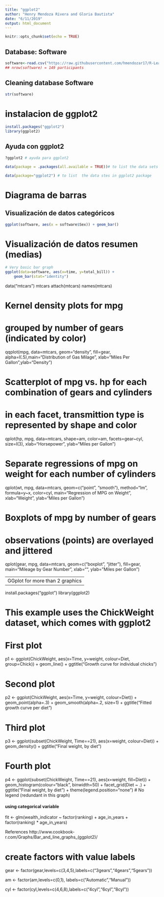 ```yaml
---
title: "ggplot2"
author: "Henry Mendoza Rivera and Gloria Bautista"
date: "6/11/2019"
output: html_document
---
```


```r
knitr::opts_chunk$set(echo = TRUE)
```

## Database: Software


```r
software<-read.csv("https://raw.githubusercontent.com/hmendozar17/R-Learning/master/softwareESP.csv", header=TRUE)
## nrow(software) = 149 participants
```

## Cleaning database Software

```r
str(software)
```

# instalacion de ggplot2
```r
install.packages("ggplot2")
library(ggplot2)
```

## Ayuda con ggplot2
```r
?ggplot2 # ayuda para ggplot2
```


```r
data(package = .packages(all.available = TRUE))# to list the data sets in all *available* packages.

data(package="ggplot2") # to list  the data stes in ggplot2 package
```
# Diagrama de barras 
## Visualización de datos categóricos

```r
ggplot(software, aes(x = software$Sex)) + geom_bar()
```

# Visualización de datos resumen (medias)
```r
# Very basic bar graph
ggplot(data=software, aes(x=time, y=total_bill)) +
    geom_bar(stat="identity")
```

data("mtcars")
mtcars
attach(mtcars)
names(mtcars)


# Kernel density plots for mpg
# grouped by number of gears (indicated by color)

qqplot(mpg, data=mtcars, geom="density", fill=gear, alpha=I(.5),main="Distribution of Gas Milage", xlab="Miles Per Gallon",ylab="Density")



# Scatterplot of mpg vs. hp for each combination of gears and cylinders
# in each facet, transmittion type is represented by shape and color
qplot(hp, mpg, data=mtcars, shape=am, color=am, 
      facets=gear~cyl, size=I(3),
      xlab="Horsepower", ylab="Miles per Gallon") 

# Separate regressions of mpg on weight for each number of cylinders
qplot(wt, mpg, data=mtcars, geom=c("point", "smooth"), 
      method="lm", formula=y~x, color=cyl, 
      main="Regression of MPG on Weight", 
      xlab="Weight", ylab="Miles per Gallon")

# Boxplots of mpg by number of gears 
# observations (points) are overlayed and jittered
qplot(gear, mpg, data=mtcars, geom=c("boxplot", "jitter"), 
      fill=gear, main="Mileage by Gear Number",
      xlab="", ylab="Miles per Gallon")

------------------------------------------------------
  GGplot for more than 2 graphics
--------------------------------------------
  
  install.packages("ggplot")
  library(ggplot2)

# This example uses the ChickWeight dataset, which comes with ggplot2
# First plot
p1 <- 
  ggplot(ChickWeight, aes(x=Time, y=weight, colour=Diet, group=Chick)) +
  geom_line() +
  ggtitle("Growth curve for individual chicks")

# Second plot
p2 <- 
  ggplot(ChickWeight, aes(x=Time, y=weight, colour=Diet)) +
  geom_point(alpha=.3) +
  geom_smooth(alpha=.2, size=1) +
  ggtitle("Fitted growth curve per diet")

# Third plot
p3 <- 
  ggplot(subset(ChickWeight, Time==21), aes(x=weight, colour=Diet)) +
  geom_density() +
  ggtitle("Final weight, by diet")

# Fourth plot
p4 <- 
  ggplot(subset(ChickWeight, Time==21), aes(x=weight, fill=Diet)) +
  geom_histogram(colour="black", binwidth=50) +
  facet_grid(Diet ~ .) +
  ggtitle("Final weight, by diet") +
  theme(legend.position="none")        # No legend (redundant in this graph)    





#### using categorical variable

fit <- glm(wealth_indicator ~  factor(ranking) + age_in_years + factor(ranking) * age_in_years)

References
http://www.cookbook-r.com/Graphs/Bar_and_line_graphs_(ggplot2)/


# create factors with value labels 

gear <- factor(gear,levels=c(3,4,5),labels=c("3gears","4gears","5gears")) 

am <- factor(am,levels=c(0,1), labels=c("Automatic","Manual")) 

cyl <- factor(cyl,levels=c(4,6,8),labels=c("4cyl","6cyl","8cyl")) 









